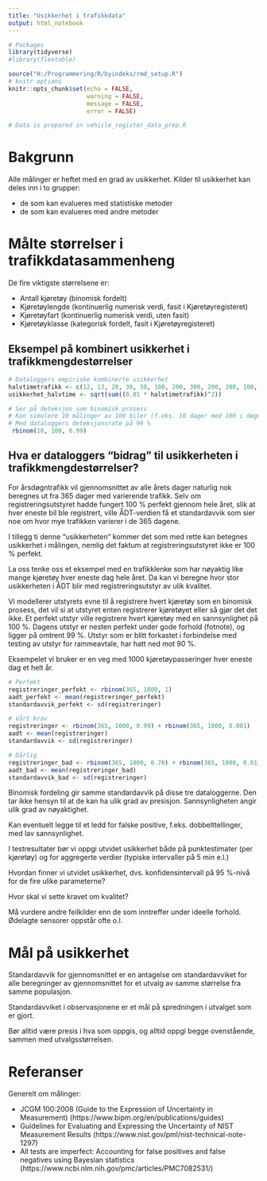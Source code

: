 ```yaml
---
title: "Usikkerhet i trafikkdata"
output: html_notebook
---
```


```r
# Packages
library(tidyverse)
#library(flextable)

source("H:/Programmering/R/byindeks/rmd_setup.R")
# knitr options
knitr::opts_chunk$set(echo = FALSE,
                      warning = FALSE,
                      message = FALSE,
                      error = FALSE)

# Data is prepared in vehicle_register_data_prep.R
```

# Bakgrunn

Alle målinger er heftet med en grad av usikkerhet. Kilder til usikkerhet kan deles inn i to grupper:

- de som kan evalueres med statistiske metoder
- de som kan evalueres med andre metoder




# Målte størrelser i trafikkdatasammenheng
De fire viktigste størrelsene er:

- Antall kjøretøy (binomisk fordelt)
- Kjøretøylengde (kontinuerlig numerisk verdi, fasit i Kjøretøyregisteret)
- Kjøretøyfart (kontinuerlig numerisk verdi, uten fasit)
- Kjøretøyklasse (kategorisk fordelt, fasit i Kjøretøyregisteret)


## Eksempel på kombinert usikkerhet i trafikkmengdestørrelser

```r
# Dataloggers empiriske kombinerte usikkerhet
halvtimetrafikk <- c(12, 13, 20, 30, 50, 100, 200, 300, 200, 200, 100, 100, 75, 25)
usikkerhet_halvtime <- sqrt(sum((0.01 * halvtimetrafikk)^2))

# Ser på deteksjon som binomisk prosess
# Kan simulere 10 målinger av 100 biler (f.eks. 10 dager med 100 i døgntrafikk)
# Med dataloggers deteksjonsrate på 99 %
 rbinom(10, 100, 0.99)
```


## Hva er dataloggers "bidrag" til usikkerheten i trafikkmengdestørrelser?
For årsdøgntrafikk vil gjennomsnittet av alle årets dager naturlig nok beregnes ut fra 365 dager med varierende trafikk. Selv om registreringsutstyret hadde fungert 100 % perfekt gjennom hele året, slik at hver eneste bil ble registrert, ville ÅDT-verdien få et standardavvik som sier noe om hvor mye trafikken varierer i de 365 dagene.

I tillegg ti denne "usikkerheten" kommer det som med rette kan betegnes usikkerhet i målingen, nemlig det faktum at registreringsutstyret ikke er 100 % perfekt.

La oss tenke oss et eksempel med en trafikklenke som har nøyaktig like mange kjøretøy hver eneste dag hele året. Da kan vi beregne hvor stor usikkerheten i ÅDT blir med registreringsutstyr av ulik kvalitet.

Vi modellerer utstyrets evne til å registrere hvert kjøretøy som en binomisk prosess, det vil si at utstyret enten registrerer kjøretøyet eller så gjør det det ikke. Et perfekt utstyr ville registrere hvert kjøretøy med en sannsynlighet på 100 %. Dagens utstyr er nesten perfekt under gode forhold (fotnote), og ligger på omtrent 99 %. Utstyr som er blitt forkastet i forbindelse med testing av utstyr for rammeavtale, har hatt ned mot 90 %.

Eksempelet vi bruker er en veg med 1000 kjøretøypasseringer hver eneste dag et helt år.

```r
# Perfekt
registreringer_perfekt <- rbinom(365, 1000, 1)
aadt_perfekt <- mean(registreringer_perfekt)
standardavvik_perfekt <- sd(registreringer)

# Vårt krav
registreringer <- rbinom(365, 1000, 0.99) + rbinom(365, 1000, 0.001)
aadt <- mean(registreringer)
standardavvik <- sd(registreringer)

# Dårlig
registreringer_bad <- rbinom(365, 1000, 0.70) + rbinom(365, 1000, 0.01)
aadt_bad <- mean(registreringer_bad)
standardavvik_bad <- sd(registreringer)
```

Binomisk fordeling gir samme standardavvik på disse tre dataloggerne. Den tar ikke hensyn til at de kan ha ulik grad av presisjon. Sannsynligheten angir ulik grad av nøyaktighet.

Kan eventuelt legge til et ledd for falske positive, f.eks. dobbelttellinger, med lav sannsynlighet.


I testresultater bør vi oppgi utvidet usikkerhet både på punktestimater (per kjøretøy) og for aggregerte verdier (typiske intervaller på 5 min e.l.)

Hvordan finner vi utvidet usikkerhet, dvs. konfidensintervall på 95 %-nivå for de fire ulike parameterne?

Hvor skal vi sette kravet om kvalitet?

Må vurdere andre feilkilder enn de som inntreffer under ideelle forhold. Ødelagte sensorer oppstår ofte o.l.


# Mål på usikkerhet

Standardavvik for gjennomsnittet er en antagelse om standardavviket for alle beregninger av gjennomsnittet for et utvalg av samme størrelse fra samme populasjon.

Standardavviket i observasjonene er et mål på spredningen i utvalget som er gjort.

Bør alltid være presis i hva som oppgis, og alltid oppgi begge ovenstående, sammen med utvalgsstørrelsen.


# Referanser

Generelt om målinger:

- JCGM 100:2008 (Guide to the Expression of Uncertainty in Measurement) (https://www.bipm.org/en/publications/guides)
- Guidelines for Evaluating and Expressing the Uncertainty of NIST Measurement Results (https://www.nist.gov/pml/nist-technical-note-1297)
- All tests are imperfect: Accounting for false positives and false negatives using Bayesian statistics (https://www.ncbi.nlm.nih.gov/pmc/articles/PMC7082531/)



